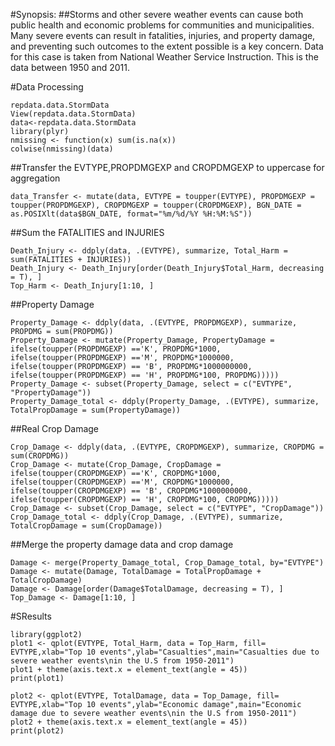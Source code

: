 #Synopsis:
##Storms and other severe weather events can cause both public health and economic problems for communities and municipalities. Many severe events can result in fatalities, injuries, and property damage, and preventing such outcomes to the extent possible is a key concern. Data for this case is taken from National Weather Service Instruction. This is the data between 1950 and 2011. 


#Data Processing 
```
repdata.data.StormData
View(repdata.data.StormData)
data<-repdata.data.StormData
library(plyr)
nmissing <- function(x) sum(is.na(x))
colwise(nmissing)(data)
```

##Transfer the EVTYPE,PROPDMGEXP and CROPDMGEXP to uppercase for aggregation
```
data_Transfer <- mutate(data, EVTYPE = toupper(EVTYPE), PROPDMGEXP = toupper(PROPDMGEXP), CROPDMGEXP = toupper(CROPDMGEXP), BGN_DATE = as.POSIXlt(data$BGN_DATE, format="%m/%d/%Y %H:%M:%S"))
```
##Sum the FATALITIES and INJURIES 
```
Death_Injury <- ddply(data, .(EVTYPE), summarize, Total_Harm = sum(FATALITIES + INJURIES))
Death_Injury <- Death_Injury[order(Death_Injury$Total_Harm, decreasing = T), ]
Top_Harm <- Death_Injury[1:10, ]
```
##Property Damage
```
Property_Damage <- ddply(data, .(EVTYPE, PROPDMGEXP), summarize, PROPDMG = sum(PROPDMG))
Property_Damage <- mutate(Property_Damage, PropertyDamage = ifelse(toupper(PROPDMGEXP) =='K', PROPDMG*1000, ifelse(toupper(PROPDMGEXP) =='M', PROPDMG*1000000, ifelse(toupper(PROPDMGEXP) == 'B', PROPDMG*1000000000, ifelse(toupper(PROPDMGEXP) == 'H', PROPDMG*100, PROPDMG)))))
Property_Damage <- subset(Property_Damage, select = c("EVTYPE", "PropertyDamage"))
Property_Damage_total <- ddply(Property_Damage, .(EVTYPE), summarize, TotalPropDamage = sum(PropertyDamage))
```

##Real Crop Damage
```
Crop_Damage <- ddply(data, .(EVTYPE, CROPDMGEXP), summarize, CROPDMG = sum(CROPDMG))
Crop_Damage <- mutate(Crop_Damage, CropDamage = ifelse(toupper(CROPDMGEXP) =='K', CROPDMG*1000, ifelse(toupper(CROPDMGEXP) =='M', CROPDMG*1000000, ifelse(toupper(CROPDMGEXP) == 'B', CROPDMG*1000000000, ifelse(toupper(CROPDMGEXP) == 'H', CROPDMG*100, CROPDMG)))))
Crop_Damage <- subset(Crop_Damage, select = c("EVTYPE", "CropDamage"))
Crop_Damage_total <- ddply(Crop_Damage, .(EVTYPE), summarize, TotalCropDamage = sum(CropDamage))
```

##Merge the property damage data and crop damage
```
Damage <- merge(Property_Damage_total, Crop_Damage_total, by="EVTYPE")
Damage <- mutate(Damage, TotalDamage = TotalPropDamage + TotalCropDamage)
Damage <- Damage[order(Damage$TotalDamage, decreasing = T), ]
Top_Damage <- Damage[1:10, ]
```
#SResults
```
library(ggplot2)
plot1 <- qplot(EVTYPE, Total_Harm, data = Top_Harm, fill= EVTYPE,xlab="Top 10 events",ylab="Casualties",main="Casualties due to severe weather events\nin the U.S from 1950-2011")
plot1 + theme(axis.text.x = element_text(angle = 45))
print(plot1)

plot2 <- qplot(EVTYPE, TotalDamage, data = Top_Damage, fill= EVTYPE,xlab="Top 10 events",ylab="Economic damage",main="Economic damage due to severe weather events\nin the U.S from 1950-2011")
plot2 + theme(axis.text.x = element_text(angle = 45))
print(plot2)
```